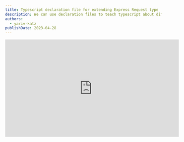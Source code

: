 ```yaml
---
title: Typescript declaration file for extending Express Request type
description: We can use declaration files to teach typescript about different types we have in our app.  We can also use declaration file to extend Express Request object. We often use Express middlewares to add information to the request object, with declaration files typescript can know about all the data we added to the Request object
authors:
  - yariv-katz
publishDate: 2023-04-28
---
```


<div class="not-content flex">
	<iframe
		className="mx-auto mb-10"
		width="560"
		height="315"
		src="https://www.youtube.com/embed/W_tbNGERaKw?si=QuRaskOBqfnDRH3M"
		title="YouTube video player"
		frameBorder="0"
		allow="accelerometer; autoplay; clipboard-write; encrypted-media; gyroscope; picture-in-picture; web-share"
		allowFullScreen
	/>
</div>

We often need to pass data between middlewares or between a middleware and a route handler in Express.  
Common pattern we can use to transfer that data is by using the `Express.Request` object, and append the data we want to transfer to the request object.

A simple example of a middleware that is passing an `hello world` message to other middlewares or routes handlers would be:

```js
app.use((req, res, next) => {
  req.hello = 'hello world'
  next()
})
```

the problem starts when we use `Typescript` as the programming language to write our `Express` application.  
How can `Typescript` know about all the data we added to the `Request` object.

Let's start with examining popular middlewares and how they tackle the problem.

## Bootstrap Express-Typescript app

To examine what how other middlewares teach typescript about added data to the `Request` object, we will start by creating a sample Express application with Typescript as the programming language.

Start by creating an empty folder where we will place our project, and open that folder in `VSCode`.

Open the terminal in `VSCode` and initiate `npm` by typing:

```bash
> npm init --yes
```

Install typescript:

```bash
> npm i -D typescript
```

Initiate typescript by creating a `tsconfig.json` file with the command:

```bash
> npx tsc --init
```

Edit the `tsconfig.json` and add `"sourceMap": true` under `compilerOptions`.  
This will allow us to run the typescript file on `VSCode` debugger.

Install `express` and type declarations for express `@types/express`.

```
> npm i express
> npm i -D @types/express
```

Create the file `app.ts` and in it we will create a simple express server application that prints hello world:

```typescript
/**
 * Create an express application that prints hello world
 */
import express from 'express'

const app = express()

app.get('/', (_req, res) => {
  res.send('Hello world')
})

app.listen(3000, () => {
  console.log('Listening on port 3000')
})
```

compile your files by running in the terminal:

```
> npx tsc -w
```

Using `VSCode` run and debug menu, launch the `app.ts` file

## Examining middlewares and how they extend the Express request object

Let's take a popular middleware and try to learn from what the experts are doing.  
[passportjs](https://www.passportjs.org/) is a popular express middleware that is used to authenticate users.  
`passport` strategy pattern pretty much allows you to authenticate will all the popular authentication ways we have today.

After authentication `passport` middleware will place data on the `Request` object regarding the authenticated user.  
For example `passport` will place the authenticated user on `req.user`.

Before installing `passport` if you try to access `req.user` you will notice that typescript will complain.

Let's install passport by typing:

```bash
> npm i passport
```

After I install passport I still get a typescript error, typescript does not recognize `user` on the `Request` object.

In fact since `passport` is a Javascript package, typescript does not know anything about the types in that package.  
In our code if we try to add:

```
import passport from 'passport';

passport.authenticate('local', { session: false});
```

we will notice that Typescript complains with the error:

```
error TS7016: Could not find a declaration file for module 'passport'
```

The first thing you need to do when you stumble on these kind of errors, is to check if there is a `DefinitelyTyped` community declaration for that library.  
Meaning to npm install the package: `@types/passport`.  
For most of the popular packages in javascript there would probably be a DefinitelyTyped declaration for that package, and indeed passport has one as well.  
So to teach Typescript about the passport package one can simply run `npm i -D @types/passport`.  
But for learning purpose let's do it the hard way and not install `@types/passport`.

This means that what we need is to teach `Typescript` about the `passport` package.  
We can do this by creating a typescript declaration file.

## What is a declaration file

> A declaration file provides a way to declare the existence of some types or values without actually providing implementations for those values.

It's the way the typescript compiler can say:

> I know I'm not perfect, but you can teach me so I can get better.

We can teach the typescript compiler using declaration files.  
Usually declaration files are files that end with `*.d.ts`, although declaration can also be part of your `ts` files (but declaring with `*.d.ts` means there will be no javascript file created).

In fact, take a look at the `node_modules/@types` folder.  
when you install a `DefinitelyTyped` package you basically add a folder to `node_modules/@types`.  
For example if we did install the passport declaration using `npm i -D @types/passport`, we would notice that we now have a folder: `node_modules/@types/passport` with a declaration file.

A `DefinitelyTyped` package contains one or more declaration files in it.  
If we feed the typescript compiler with the decalration files in `node_modules/@types/passport` the compiler is learning now about new types, specifically about the passport module.
 
## How to feed the compiler with declaration file

But how did the compiler know to include declaration files in `node_modules/@types`?

There are few options in the `tsconfig.json` file (or the default value of those options) which instructs the compiler to include a declaration file.

Here is the list of options you can use to specify declaration files: 

### include

> Specifies an array of filenames or patterns to include in the program. These filenames are resolved relative to the directory containing the tsconfig.json file.

```json
{
  "include": ["src/**/*", "tests/**/*"]
}
```

the default of include is to compile all `*.ts` and all `*.d.ts` files.

Include will include all the files except for the patterns that are specified in `exclude` - which by default excludes the `node_modules` folder.

We created the project `tsconfig.json` file using `npx tsc --init` and since we didn't add an `include` property to the `tsconfig.json` it remains the default.

Which means every typescript file and declaration file (as long as we don't place it in the `node_modules` for some strange reason) will be compiled, and every `*.d.ts` file will be processed by typescript.

### files

> Specifies an allowlist of files to include in the program

We can use this if we don't have many files, and we want to be more specific then specifying a glob pattern using the include

```json
{
  "compilerOptions": {},
  "files": ["core.ts", "sys.d.ts"]
}
```

In this case you will have to specify the path to the declaration files you want to include.

### typeRoots

In this option you can specify a folder, and typescript will examine the nesting folders in that folder, and look for `package.json` or `index.d.ts` file in that folder

The default here is what makes it so easy to work with `DefinitelyTyped` - the default is to search for the nearest `node_modules/@types` folder.

### types

This option will include a declaration file without the need to specifing it in the source files.

For example let's say I'm using express and installed the `DefinitelyTyped` package of express.

If I do:

```typescript
import express from 'express'
```

Then typescript will look at the declaration file of express and will know about the types there.  
but let's say in the declaration file of express they define a global variable:

```typescript
declare global {
  export var stam: any
}
```

If I'm not doing the import to express, the declaration file will not be included so typescript will not know about `stam` public variable.  
What I can do is specify the `types` in the `tsconfig.json` file, for example:

```json
{
  "compilerOptions": {
    "types": ["express"]
  }
}
```

Typescript will then look for the `express` folder in the `typeRoots`.  
So if my `typeRoots` is:

```json
{
  "compilerOptions": {
    "typeRoots": ["node_modules/@types", "my-types"]
  }
}
```

Typescript will include declaration packages found in `node_modules/@types/express` and `my-types/express` without the need to do an import.

This means that the global `stam` will be recognized

## Creating a simple passport declaration file

Since the default `tsconfig.json` will include all `*.ts` and `*.d.ts`, there is no need to change anything in the `tsconfig.json`, we can simply create the file `passport.d.ts` in the root folder and typescript will know to pick it up.

Create the file `passport.d.ts` with the following:

```typescript
declare module 'passport' {
  // declare function authenticate
  import type { Handler } from 'express'
  export function authenticate(strategy: string, options?: any): Handler
}
```

We are declaring a `passport` module, with an `authenticate` method that returns an express handler middleware function.

Now if we return to our file we will notice that type typescript errors about the `passport` module are now gone.

## DefinitelyTyped

`DefinitelyTyped` is a community project for typescript declaration files describing javascript package.

This means that a package author can choose to write his package in JavaScript, and can choose to include in his package a declaration file for typescript users to use his package.  
If he doesn't include typescript declaration files in his package, the community (or him if he wants to seperate the declaration files to a different project) can do it for him and add a declaration file package which can be installed with npm:

```bash
> npm i -D @types/declaration-file-for-some-package
```

`passport` is a good example, so it's best to solve the problem of **Typescript does not recognize the passport package** using the community passport declaration files located in the `DefinitelyTyped` project.

Delete the `passport.d.ts` file we created.  
Notice that the typescript errors about `passport` are now back on.

Now let's install the passport declaration files from the `DefinitelyTyped` project.

```bash
> npm i -D @types/passport
```

Now notice that those Typescript errors are gone.

## Extending the Express.Request type

Let's say we want to create an express middleware that will add data to the request object.

The **locale** middleware will add the `req.locale` with a string describing the language.

Add the following code to the `app.ts` file:

```typescript
app.use((req, res, next) => {
  req.locale = 'he'
  next()
})
```

although extending the request object with additional data, is a common pattern in express, after placing this code we will notice that typescript complains about `req.locale`

> `error TS2339: Property 'locale' does not exist on type 'Request\<ParamsDictionary, any, any, ParsedQs, Record\<string, any\>\>`

using declaration files we can tell typescript that `Express.Request` object actually have more fields.

Create the file `locale.d.ts` in the root folder with the following:

```typescript
import * as express from 'express'

declare global {
  namespace Express {
    // Inject additional properties on express.Request
    interface Request {
      locale: string
    }
  }
}
```

you will notice that the error from accessing `req.locale` in the `app.ts` file is now gone.

Typescript is doing [declaration merging](https://www.typescriptlang.org/docs/handbook/declaration-merging.html)

so if one of the typescript declaration file (`@types/express-serve-static-core`) is declaring an `Express` namespace under `global`, we can add additional fields to that namespace.

In that namespace there is the `Request` object which we can add fields to.

Don't worry you are not changing the existing fields, the files are merged so you are simply adding more fields you need.

It's common practice when using `Express` with `Typescript` that you will have to modify express built in types.

## `req.user`

Let's have another example.  
after authentication passport will populate the `req.user`.  
This is why the `@types/passport` contains the following:

```typescript
declare global {
  namespace Express {
    interface User {}
    interface Request {
      user?: User | undefined
    }
  }
}
```

`@types/passport` extended the `Express.Request` adding the user property.

So now in our `app.ts` we can do the following:

```typescript
app.get('/', (req, res) => {
  req.user
  res.send('Hello world')
})
```

and typescript will know that the request object contains a `user` property and give you their blessing.

The thing is that when configuring `passport`, in the verify callback you decide what to populate in the `req.user` - meaning what kind of type user will be.

A common example would be that in your app you defined a `User` class that looks like so:

```typescript
class User {
  firstName: string = 'academeez'
  lastName: string = 'rulz'
}
export type MyUserType = typeof User
```

and when you autheticate with passport, you configure passport to populate the `req.user` with an instance of your `User` class.

currently if you try to access `firstName` in your code:

```typescript
app.get('/', (req, res) => {
  req.user?.firstName
  res.send('Hello world')
})
```

you will get a typescript error, because typescript does not recognize your `User` class as the one that populate the `req.user` that is defined in the declaration of `@types/passport`.

Let's create a declaration file that will clarify to typescript that `req.user` holds our user.

Create the file `user.d.ts` with the following:

```typescript
import * as express from 'express'

declare global {
  namespace Express {
    interface User {
      firstName: string
      lastName: string
    }
  }
}
```

We can overide the `User` interface that is defined by passport to tell typescript that `req.user` is of the type that we want.

## Summary

A common pattern in express is to pass information by piggybacking that information on the `Express.Request` object.  
When trying to access that information I often see developers do something like this:

```
(req as any).locale
```

This type casting of the request object is not recommended and could be avoided if you used declaration files to teach typescript how exactly the `Express.Request` looks like.
